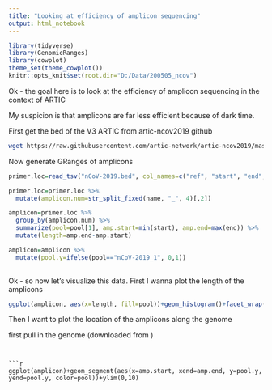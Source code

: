 ---
title: "Looking at efficiency of amplicon sequencing"
output: html_notebook
---
```{r, setup, include=FALSE}
library(tidyverse)
library(GenomicRanges)
library(cowplot)
theme_set(theme_cowplot())
knitr::opts_knit$set(root.dir="D:/Data/200505_ncov")
```

Ok - the goal here is to look at the efficiency of amplicon sequencing in the context of ARTIC

My suspicion is that amplicons are far less efficient because of dark time.

First get the bed of the V3 ARTIC from artic-ncov2019 github
```{bash}
wget https://raw.githubusercontent.com/artic-network/artic-ncov2019/master/primer_schemes/nCoV-2019/V3/nCoV-2019.bed

````

Now generate GRanges of amplicons
```{r}
primer.loc=read_tsv("nCoV-2019.bed", col_names=c("ref", "start", "end", "name", "pool", "strand"))

primer.loc=primer.loc %>%
  mutate(amplicon.num=str_split_fixed(name, "_", 4)[,2])

amplicon=primer.loc %>%
  group_by(amplicon.num) %>%
  summarize(pool=pool[1], amp.start=min(start), amp.end=max(end)) %>%
  mutate(length=amp.end-amp.start)

amplicon=amplicon %>%
  mutate(pool.y=ifelse(pool=="nCoV-2019_1", 0,1))
  
```

Ok - so now let's visualize this data.  First I wanna plot the length of the amplicons

```{r}

ggplot(amplicon, aes(x=length, fill=pool))+geom_histogram()+facet_wrap(~pool)

```

Then I want to plot the location of the amplicons along the genome

first pull in the genome (downloaded from )

```{r}

```

```

```{r}

ggplot(amplicon)+geom_segment(aes(x=amp.start, xend=amp.end, y=pool.y, yend=pool.y, color=pool))+ylim(0,10)


```
